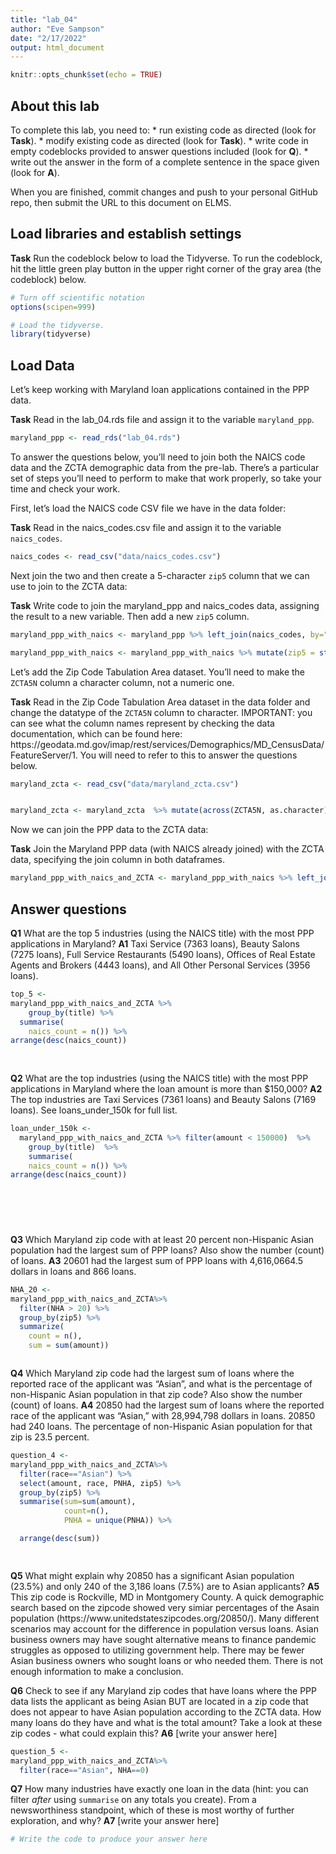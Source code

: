 ```yaml
---
title: "lab_04"
author: "Eve Sampson"
date: "2/17/2022"
output: html_document
---
```


```r
knitr::opts_chunk$set(echo = TRUE)
```

## About this lab

To complete this lab, you need to:
* run existing code as directed (look for **Task**).
* modify existing code as directed (look for **Task**).
* write code in empty codeblocks provided to answer questions included (look for **Q**).
* write out the answer in the form of a complete sentence in the space given (look for **A**).

When you are finished, commit changes and push to your personal GitHub repo, then submit the URL to this document on ELMS.

## Load libraries and establish settings

**Task** Run the codeblock below to load the Tidyverse. To run the codeblock, hit the little green play button in the upper right corner of the gray area (the codeblock) below.

```r
# Turn off scientific notation
options(scipen=999)

# Load the tidyverse.
library(tidyverse)
```

## Load Data

Let's keep working with Maryland loan applications contained in the PPP data.

**Task** Read in the lab_04.rds file and assign it to the variable `maryland_ppp`.

```r
maryland_ppp <- read_rds("lab_04.rds")
```

To answer the questions below, you'll need to join both the NAICS code data and the ZCTA demographic data from the pre-lab. There's a particular set of steps you'll need to perform to make that work properly, so take your time and check your work.

First, let's load the NAICS code CSV file we have in the data folder:

**Task** Read in the naics_codes.csv file and assign it to the variable `naics_codes`.

```r
naics_codes <- read_csv("data/naics_codes.csv")
```

Next join the two and then create a 5-character `zip5` column that we can use to join to the ZCTA data:

**Task** Write code to join the maryland_ppp and naics_codes data, assigning the result to a new variable. Then add a new `zip5` column.

```r

maryland_ppp_with_naics <- maryland_ppp %>% left_join(naics_codes, by="naics_code")

maryland_ppp_with_naics <- maryland_ppp_with_naics %>% mutate(zip5 = str_sub(zip, 1, 5))

```

Let's add the Zip Code Tabulation Area dataset. You'll need to make the `ZCTA5N` column a character column, not a numeric one.

**Task** Read in the Zip Code Tabulation Area dataset in the data folder and change the datatype of the `ZCTA5N` column to character. IMPORTANT: you can see what the column names represent by checking the data documentation, which can be found here: https://geodata.md.gov/imap/rest/services/Demographics/MD_CensusData/FeatureServer/1. You will need to refer to this to answer the questions below.

```r

maryland_zcta <- read_csv("data/maryland_zcta.csv")


maryland_zcta <- maryland_zcta  %>% mutate(across(ZCTA5N, as.character))

```

Now we can join the PPP data to the ZCTA data:

**Task** Join the Maryland PPP data (with NAICS already joined) with the ZCTA data, specifying the join column in both dataframes.

```r
maryland_ppp_with_naics_and_ZCTA <- maryland_ppp_with_naics %>% left_join(maryland_zcta, by=c("zip5"="ZCTA5N"))


```

## Answer questions

**Q1** What are the top 5 industries (using the NAICS title) with the most PPP applications in Maryland?
**A1**  Taxi Service (7363 loans), Beauty Salons (7275 loans), Full Service Restaurants (5490 loans), Offices of Real Estate Agents and Brokers (4443 loans), and All Other Personal Services (3956 loans).





```r
top_5 <-
maryland_ppp_with_naics_and_ZCTA %>%
    group_by(title) %>%
  summarise(
    naics_count = n()) %>%
arrange(desc(naics_count))
  
  

```

**Q2** What are the top industries (using the NAICS title) with the most PPP applications in Maryland where the loan amount is more than $150,000?
**A2** The top industries are Taxi Services (7361 loans) and Beauty Salons (7169 loans). See loans_under_150k for full list. 

```r
loan_under_150k <-
  maryland_ppp_with_naics_and_ZCTA %>% filter(amount < 150000)  %>%
    group_by(title)  %>%
    summarise(
    naics_count = n()) %>%
arrange(desc(naics_count))
  

  
  



```

**Q3** Which Maryland zip code with at least 20 percent non-Hispanic Asian population had the largest sum of PPP loans? Also show the number (count) of loans.
**A3** 20601 had the largest sum of PPP loans with 4,616,0664.5 dollars in loans and 866 loans. 



```r
NHA_20 <- 
maryland_ppp_with_naics_and_ZCTA%>%
  filter(NHA > 20) %>%
  group_by(zip5) %>%
  summarize(
    count = n(),
    sum = sum(amount))



```

**Q4** Which Maryland zip code had the largest sum of loans where the reported race of the applicant was "Asian", and what is the percentage of non-Hispanic Asian population in that zip code? Also show the number (count) of loans.
**A4** 20850 had the largest sum of loans where the reported race of the applicant was "Asian," with 28,994,798 dollars in loans. 20850 had 240 loans. The percentage of non-Hispanic Asian population for that zip is 23.5 percent.

```r

question_4 <- 
maryland_ppp_with_naics_and_ZCTA%>%
  filter(race=="Asian") %>%
  select(amount, race, PNHA, zip5) %>%
  group_by(zip5) %>%
  summarise(sum=sum(amount), 
            count=n(),
            PNHA = unique(PNHA)) %>%

  arrange(desc(sum))

    

```

**Q5** What might explain why 20850 has a significant Asian population (23.5%) and only 240 of the 3,186 loans (7.5%) are to Asian applicants?
**A5** This zip code is Rockville, MD in Montgomery County. A quick demographic search based on the zipcode showed very simiar percentages of the Asain population (https://www.unitedstateszipcodes.org/20850/). Many different scenarios may account for the difference in population versus loans. Asian business owners may have sought alternative means to finance pandemic struggles as opposed to utilizing government help. There may be fewer Asian business owners who sought loans or who needed them. There is not enough information to make a conclusion. 


**Q6** Check to see if any Maryland zip codes that have loans where the PPP data lists the applicant as being Asian BUT are located in a zip code that does not appear to have Asian population according to the ZCTA data. How many loans do they have and what is the total amount? Take a look at these zip codes - what could explain this?
**A6** [write your answer here]

```r
question_5 <- 
maryland_ppp_with_naics_and_ZCTA%>%
  filter(race=="Asian", NHA==0)

```

**Q7** How many industries have exactly one loan in the data (hint: you can filter _after_ using `summarise` on any totals you create). From a newsworthiness standpoint, which of these is most worthy of further exploration, and why?
**A7** [write your answer here]

```r
# Write the code to produce your answer here

```
